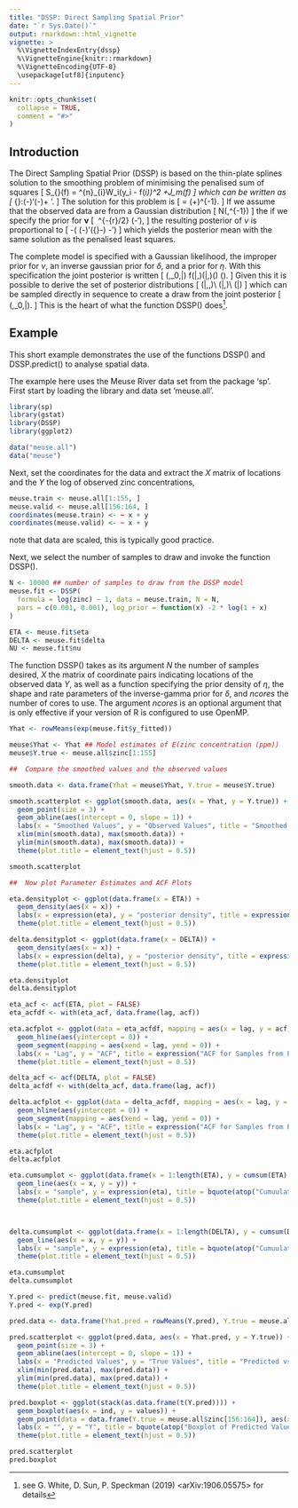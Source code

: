 ---
title: "DSSP: Direct Sampling Spatial Prior"
date: "`r Sys.Date()`"
output: rmarkdown::html_vignette
vignette: >
  %\VignetteIndexEntry{dssp}
  %\VignetteEngine{knitr::rmarkdown}
  %\VignetteEncoding{UTF-8}
  \usepackage[utf8]{inputenc}
---

```{r, include = FALSE}
knitr::opts_chunk$set(
  collapse = TRUE,
  comment = "#>"
)
```

## Introduction
The Direct Sampling Spatial Prior (DSSP) is based on the thin-plate splines solution to the smoothing problem of minimising the penalised sum of squares
\[
S_{\eta}(f) = \frac{1}{n}\sum^{n}_{i}W_i(y_i - f(\mathbf{x}_i))^2
+\eta J_m(f)
\]
which can be written as 
\[
\min_{\mathbf{\nu}}\:(\mathbf{y}-\mathbf{\nu})'\mathbf{W}(\mathbf{y}-\mathbf{\nu})+
\eta\mathbf{\nu}'\mathbf{M}\mathbf{\nu}.
\]
The solution for this problem is 
\[
\hat{\mathbf{\nu}}=
(\mathbf{W}+\eta\mathbf{M})^{-1}\mathbf{y}.
\]
If we assume that the observed data are from a Gaussian distribution
\[
\mathbf{y}\sim N(\mathbf{\nu},\delta\mathbf{W}^{-1})
\]
the if we specify the prior for $\mathbf{\nu}$ 
\[
\left[\mathbf{\nu}\mid\eta,\delta\right]\propto\ \frac{\eta}{\delta}^{-{r}/2}
\exp\left(-\frac{\eta}{2\delta}\mathbf{\nu}'\mathbf{M}\mathbf{\nu}\right),
\]
the resulting posterior of $\nu$ is proportional to 
\[
-\frac{1}{2\delta}\left( (\mathbf{y}-\mathbf{\nu})'\mathbf{W}({\mathbf{y}}-\mathbf{\nu})
-\eta\mathbf{\nu}'\mathbf{M}\mathbf{\nu}\right)
\]
which yields the posterior mean with the same solution as the penalised least squares. 

The complete model is specified with a Gaussian likelihood, the improper prior for $\nu$, an inverse gaussian prior for $\delta$, and a prior for $\eta$. With this specification the joint posterior is written
\[
\pi\left(\mathbf{\nu},\delta_0,\eta|\mathbf{y}\right)\propto
f(\mathbf{y}|\mathbf{\nu},\delta)\pi\left(\mathbf{\nu}|\eta,\delta\right)\pi\left(\delta\right)
\pi\left(\eta\right).
\]
Given this it is possible to derive the set of posterior distributions
\[
\pi\left(\mathbf{\nu}|\delta,\eta,\mathbf{y}\right)\\
\pi\left(\delta|\eta,\mathbf{y}\right)\\
\pi\left(\eta|\mathbf{y}\right)
\]
which can be sampled directly in sequence to create a draw from the joint posterior 
\[
\pi\left(\mathbf{\nu},\delta_0,\eta|\mathbf{y}\right).
\]
This is the heart of what the function DSSP() does^[see G. White, D. Sun, P. Speckman (2019) <arXiv:1906.05575> for details].

## Example

This short example demonstrates the use of the functions DSSP() and DSSP.predict() to analyse spatial data.  

The example here uses the Meuse River data set from the package 'sp'. First start by loading the library and data set 'meuse.all'. 


```{r setup}
library(sp)
library(gstat)
library(DSSP)
library(ggplot2)

data("meuse.all")
data("meuse")
```


Next, set the coordinates for the data and extract the $X$ matrix of locations and the $Y$ the log of observed zinc concentrations,
```{r,eval=TRUE,include=TRUE}
meuse.train <- meuse.all[1:155, ]
meuse.valid <- meuse.all[156:164, ]
coordinates(meuse.train) <- ~ x + y
coordinates(meuse.valid) <- ~ x + y
```
note that data are scaled, this is typically good practice. 

Next, we select the number of samples to draw and invoke the function DSSP().

```{r,eval=TRUE,include=TRUE}
N <- 10000 ## number of samples to draw from the DSSP model
meuse.fit <- DSSP(
  formula = log(zinc) ~ 1, data = meuse.train, N = N, 
  pars = c(0.001, 0.001), log_prior = function(x) -2 * log(1 + x)
)

ETA <- meuse.fit$eta
DELTA <- meuse.fit$delta
NU <- meuse.fit$nu
```
The function DSSP() takes as its argument $N$ the number of samples desired, $X$ the matrix of coordinate pairs indicating locations of the observed data $Y$, as well as a function specifying the prior density of $\eta$, the shape and rate parameters of the inverse-gamma prior for $\delta$, and $ncores$ the number of cores to use. The argument $ncores$ is an optional argument that is only effective if your version of R is configured to use OpenMP.  

```{r,eval=TRUE,include=TRUE,fig.align="center",fig.width=5.5,fig.height=4.25}
Yhat <- rowMeans(exp(meuse.fit$y_fitted))

meuse$Yhat <- Yhat ## Model estimates of E(zinc concentration (ppm))
meuse$Y.true <- meuse.all$zinc[1:155]

##  Compare the smoothed values and the observed values

smooth.data <- data.frame(Yhat = meuse$Yhat, Y.true = meuse$Y.true)

smooth.scatterplot <- ggplot(smooth.data, aes(x = Yhat, y = Y.true)) +
  geom_point(size = 3) +
  geom_abline(aes(intercept = 0, slope = 1)) +
  labs(x = "Smoothed Values", y = "Observed Values", title = "Smoothed vs. Observed Values") +
  xlim(min(smooth.data), max(smooth.data)) +
  ylim(min(smooth.data), max(smooth.data)) +
  theme(plot.title = element_text(hjust = 0.5))

smooth.scatterplot
```


```{r, eval=TRUE,include=TRUE}
##  Now plot Parameter Estimates and ACF Plots

eta.densityplot <- ggplot(data.frame(x = ETA)) +
  geom_density(aes(x = x)) +
  labs(x = expression(eta), y = "posterior density", title = expression("Posterior Density of " * eta)) +
  theme(plot.title = element_text(hjust = 0.5))

delta.densityplot <- ggplot(data.frame(x = DELTA)) +
  geom_density(aes(x = x)) +
  labs(x = expression(delta), y = "posterior density", title = expression("Posterior Density of " * delta)) +
  theme(plot.title = element_text(hjust = 0.5))
```

```{r, eval=TRUE,include=TRUE, fig.height=3, fig.width=3.475, fig.show='hold'}

eta.densityplot
delta.densityplot
```

```{r, eval=TRUE,echo=FALSE,include=TRUE}

eta_acf <- acf(ETA, plot = FALSE)
eta_acfdf <- with(eta_acf, data.frame(lag, acf))

eta.acfplot <- ggplot(data = eta_acfdf, mapping = aes(x = lag, y = acf)) +
  geom_hline(aes(yintercept = 0)) +
  geom_segment(mapping = aes(xend = lag, yend = 0)) +
  labs(x = "Lag", y = "ACF", title = expression("ACF for Samples from Posterior of " * eta)) +
  theme(plot.title = element_text(hjust = 0.5))

delta_acf <- acf(DELTA, plot = FALSE)
delta_acfdf <- with(delta_acf, data.frame(lag, acf))

delta.acfplot <- ggplot(data = delta_acfdf, mapping = aes(x = lag, y = acf)) +
  geom_hline(aes(yintercept = 0)) +
  geom_segment(mapping = aes(xend = lag, yend = 0)) +
  labs(x = "Lag", y = "ACF", title = expression("ACF for Samples from Posterior of " * delta)) +
  theme(plot.title = element_text(hjust = 0.5))
```

```{r, eval=TRUE,include=TRUE, fig.height=3, fig.width=3.475, fig.show='hold'}  
eta.acfplot
delta.acfplot
```

```{r,eval=TRUE,include=TRUE}
eta.cumsumplot <- ggplot(data.frame(x = 1:length(ETA), y = cumsum(ETA) / (1:length(ETA)))) +
  geom_line(aes(x = x, y = y)) +
  labs(x = "sample", y = expression(eta), title = bquote(atop("Cumuulative Mean of Samples", "from Posterior of" ~ eta))) +
  theme(plot.title = element_text(hjust = 0.5))



delta.cumsumplot <- ggplot(data.frame(x = 1:length(DELTA), y = cumsum(DELTA) / (1:length(DELTA)))) +
  geom_line(aes(x = x, y = y)) +
  labs(x = "sample", y = expression(eta), title = bquote(atop("Cumuulative Mean of Samples", "from Posterior of" ~ delta))) +
  theme(plot.title = element_text(hjust = 0.5))
```

```{r, eval=TRUE,include=TRUE, fig.height=3, fig.width=3.475, fig.show='hold'}
eta.cumsumplot
delta.cumsumplot
```


```{r,eval=TRUE,include=TRUE}
Y.pred <- predict(meuse.fit, meuse.valid)
Y.pred <- exp(Y.pred)

pred.data <- data.frame(Yhat.pred = rowMeans(Y.pred), Y.true = meuse.all$zinc[156:164])

pred.scatterplot <- ggplot(pred.data, aes(x = Yhat.pred, y = Y.true)) +
  geom_point(size = 3) +
  geom_abline(aes(intercept = 0, slope = 1)) +
  labs(x = "Predicted Values", y = "True Values", title = "Predicted vs. True Values") +
  xlim(min(pred.data), max(pred.data)) +
  ylim(min(pred.data), max(pred.data)) +
  theme(plot.title = element_text(hjust = 0.5))

pred.boxplot <- ggplot(stack(as.data.frame(t(Y.pred)))) +
  geom_boxplot(aes(x = ind, y = values)) +
  geom_point(data = data.frame(Y.true = meuse.all$zinc[156:164]), aes(x = 1:9, y = Y.true), shape = 4, size = 3) +
  labs(x = "", y = "Y", title = bquote(atop("Boxplot of Predicted Values of", "Y and True Values (X)"))) +
  theme(plot.title = element_text(hjust = 0.5))
```

```{r, eval=TRUE,include=TRUE, fig.height=3, fig.width=3.475, fig.show='hold'}
pred.scatterplot
pred.boxplot
```

